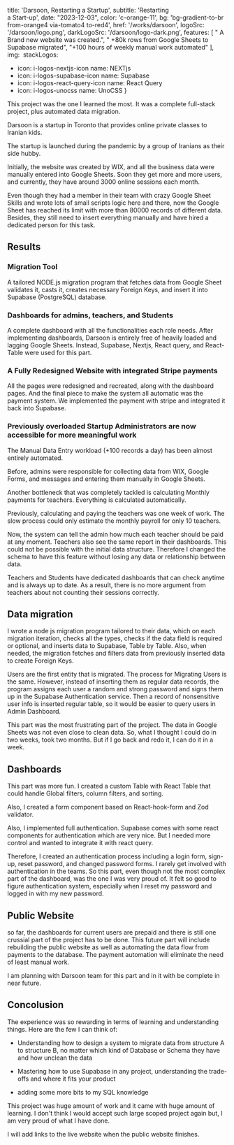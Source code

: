 title: 'Darsoon, Restarting a Startup',
subtitle: 'Restarting <br /> a Start-up',
date: "2023-12-03",
color: 'c-orange-11',
bg: 'bg-gradient-to-br from-orange4 via-tomato4 to-red4',
href: '/works/darsoon',
logoSrc: '/darsoon/logo.png',
darkLogoSrc: '/darsoon/logo-dark.png',
features: [
  " A Brand new website was created.",
  " +80k rows from Google Sheets to Supabase migrated",
   "+100 hours of weekly manual work automated"
],
img: <img
  src='/darsoon/mockup.png'
  alt=''
  class="lt-xs:static lt-xs:w-6/5  lt-xs:mis-auto lt-xs:-mt-4 lt-xs:-mb-12 lt-xs:fade-y-from-30%-to-90%   xs:abs  -z-1  xs:w-60 xs:right-0 xs:top-10  sm:right-0  sm:top-10 sm:w-85 md:-right-15 md:top-5 md:w-110 drop-shadow-xl"
  />
stackLogos:
  - icon: i-logos-nextjs-icon
    name: NEXTjs
  - icon: i-logos-supabase-icon
    name: Supabase
  - icon: i-logos-react-query-icon
    name: React Query
  - icon: i-logos-unocss
    name: UnoCSS
}

This project was the one I learned the most. It was a complete full-stack project, plus automated data migration.

Darsoon is a startup in Toronto that provides online private classes to Iranian kids.

The startup is launched during the pandemic by a group of Iranians as their side hubby.

Initially, the website was created by WIX, and all the business data were manually entered into Google Sheets. Soon they get more and more users, and currently, they have around 3000 online sessions each month.

Even though they had a member in their team with crazy Google Sheet Skills and wrote lots of small scripts logic here and there, now the Google Sheet has reached its limit with more than 80000 records of different data. Besides, they still need to insert everything manually and have hired a dedicated person for this task.

## Results

### Migration Tool

A tailored NODE.js migration program that fetches data from Google Sheet validates it, casts it, creates necessary Foreign Keys, and insert it into Supabase (PostgreSQL) database.

### Dashboards for admins, teachers, and Students

A complete dashboard with all the functionalities each role needs. After implementing dashboards, Darsoon is entirely free of heavily loaded and lagging Google Sheets. Instead, Supabase, Nextjs, React query, and React-Table were used for this part.

### A Fully Redesigned Website with integrated Stripe payments

All the pages were redesigned and recreated, along with the dashboard pages.
And the final piece to make the system all automatic was the payment system.
We implemented the payment with stripe and integrated it back into Supabase.

### Previously overloaded Startup Administrators are now accessible for more meaningful work

The Manual Data Entry workload (+100 records a day) has been almost entirely automated.

Before, admins were responsible for collecting data from WIX, Google Forms, and messages and entering them manually in Google Sheets.

Another bottleneck that was completely tackled is calculating Monthly payments for teachers. Everything is calculated automatically.

Previously, calculating and paying the teachers was one week of work. The slow process could only estimate the monthly payroll for only 10 teachers.

Now, the system can tell the admin how much each teacher should be paid at any moment. Teachers also see the same report in their dashboards. This could not be possible with the initial data structure. Therefore I changed the schema to have this feature without losing any data or relationship between data.

Teachers and Students have dedicated dashboards that can check anytime and is always up to date. As a result, there is no more argument from teachers about not counting their sessions correctly.

## Data migration

I wrote a node js migration program tailored to their data, which on each migration iteration, checks all the types, checks if the data field is required or optional, and inserts data to Supabase, Table by Table.
Also, when needed, the migration fetches and filters data from previously inserted data to create Foreign Keys.

Users are the first entity that is migrated. The process for Migrating Users is the same. However, instead of inserting them as regular data records, the program assigns each user a random and strong password and signs them up in the Supabase Authentication service. Then a record of nonsensitive user info is inserted regular table, so it would be easier to query users in Admin Dashboard.

This part was the most frustrating part of the project. The data in Google Sheets was not even close to clean data. So, what I thought I could do in two weeks, took two months. But if I go back and redo it, I can do it in a week.

## Dashboards

This part was more fun. I created a custom Table with React Table that could handle Global filters, column filters, and sorting.

Also, I created a form component based on React-hook-form and Zod validator.

Also, I implemented full authentication.
Supabase comes with some react components for authentication which are very nice. But I needed more control and wanted to integrate it with react query.

Therefore, I created an authentication process including a login form, sign-up, reset password, and changed password forms. I rarely get involved with authentication in the teams. So this part, even though not the most complex part of the dashboard, was the one I was very proud of. It felt so good to figure authentication system, especially when I reset my password and logged in with my new password.

## Public Website

so far, the dashboards for current users are prepaid and there is still one crussial part of the project has to be done.
This future part will include rebuilding the public website as well as automating the data flow from payments to the database. The payment automation will eliminate the need of least manual work.

I am planning with Darsoon team for this part and in it with be complete in near future.

## Concolusion

The experience was so rewarding in terms of learning and understanding things. Here are the few I can think of:

- Understanding how to design a system to migrate data from structure A to structure B, no matter which kind of Database or Schema they have and how unclean the data

- Mastering how to use Supabase in any project, understanding the trade-offs and where it fits your product

- adding some more bits to my SQL knowledge

This project was huge amount of work and it came with huge amount of learning. I don't think I would accept such large scoped project again but, I am very proud of what I have done.

I will add links to the live website when the public website finishes.
